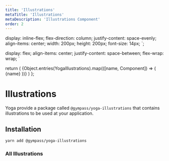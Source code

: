 ```yaml
---
title: 'Illustrations'
metaTitle: 'Illustrations'
metaDescription: 'Illustrations Component'
order: 2
---
```




  display: inline-flex;
  flex-direction: column;
  justify-content: space-evenly;
  align-items: center;
  width: 200px;
  height: 200px;
  font-size: 14px;
`;

  display: flex;
  align-items: center;
  justify-content: space-between;
  flex-wrap: wrap;
`

  return (
  <Wrapper>
    {Object.entries(YogaIllustrations).map(([name, Component]) => (
      <IllustrationsWrapper key={name}>
        <Component width={200} height={200} />
        {name}
      </IllustrationsWrapper>
    ))}
  </Wrapper>
)
};

# Illustrations

Yoga provide a package called `@gympass/yoga-illustrations` that contains illustrations to be
used at your application.

## Installation

```bash type=highlight
yarn add @gympass/yoga-illustrations
```

<TabbedView>
  <Tab title="Web">
    <IllustrationsWeb />
  </Tab>

  <Tab title="Native">
    <IllustrationsNative />
  </Tab>
</TabbedView>

### All Illustrations

<AllIllustrations />
